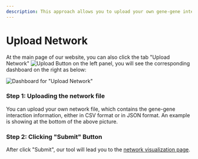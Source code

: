 ```yaml
---
description: This approach allows you to upload your own gene-gene interactions
---
```


# Upload Network

At the main page of our website, you can also click the tab "Upload Network" <Image width={200} height={80}  src="/image/docs/upload-network-button.png" alt="Upload Button" className="inline aspect-auto w-36"/> on the left panel, you will see the corresponding dashboard on the right as below:

![Dashboard for "Upload Network"](../../../public/image/docs/dashboard-upload-network.png)

### Step 1: Uploading the network file

You can upload your own network file, which contains the gene-gene interaction information, either in CSV format or in JSON format. An example is showing at the bottom of the above picture.

### Step 2: Clicking "Submit" Button

After click "Submit", our tool will lead you to the [network visualization page](../network-visualization.mdx).